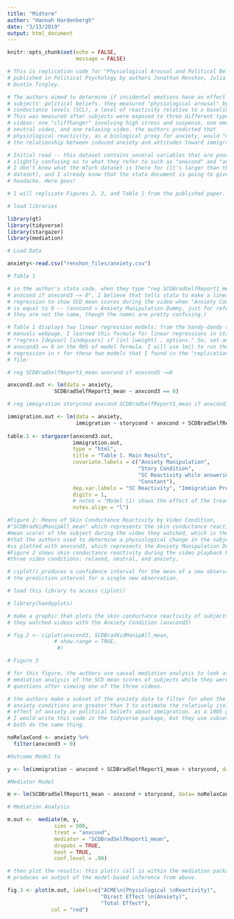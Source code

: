 ```yaml
---
title: "Midterm"
author: "Hannah Hardenbergh"
date: "3/13/2019"
output: html_document
---
```


```r
knitr::opts_chunk$set(echo = FALSE,
                      message = FALSE)

# This is replication code for "Physiological Arousal and Political Beliefs"
# published in Political Psychology by authors Jonathan Renshon, Julia Lee &
# Dustin Tingley.

# The authors aimed to determine if incidental emotions have an effect on
# subjects' political beliefs. they measured "physiological arousal" by skin
# conductance levels (SCL), a level of reactivity relative to a baseline level.
# This was measured after subjects were exposed to three different types of
# videos: one "cliffhanger" involving high stress and suspense, one emotionally
# neutral video, and one relaxing video. the authors predicted that
# physiological reactivity, as a biological proxy for anxiety, would "mediate"
# the relationship between induced anxiety and attitudes toward immigrants.

# Initial read -- this dataset contains several variables that are poorly named,
# slightly confusing as to what they refer to such as "anxcond" and "anxcond3",
# I don't know what the mTurk dataset is there for (it's larger than the anxiety
# dataset), and I already know that the stata document is going to give me a
# headache. Here goes!

# I will replicate Figures 2, 3, and Table 1 from the published paper.

# load libraries

library(gt)
library(tidyverse)
library(stargazer)
library(mediation)

# Load Data

anxiety<-read.csv("renshon_files/anxiety.csv") 


```

```r
# Table 1

# in the author's stata code, when they type "reg SCDBradSelfReport1_mean
# anxcond if anxcond3 ~= 0", I believe that tells stata to make a linear
# regression to show SCD mean scores during the video when "Anxiety Condition"
# is equal to 0 -- (anxcond = Anxiety Manipulation Dummy, just for reference.
# they are not the same, though the names are pretty confusing.) 

# Table 1 displays two linear regression models: from the handy-dandy stata
# manuals webpage, I learned this formula for linear regressions in stata:
# "regress [depvar] [indepvars] if [in] [weight] , options." So, set an "option"
# anxcond3 == 0 on the RHS of model formula. I will use lm() to run the same
# regression in r for these two models that I found in the "replication code.do"
# file:

# reg SCDBradSelfReport1_mean anxcond if anxcond3 ~=0

anxcond3.out <- lm(data = anxiety, 
               SCDBradSelfReport1_mean ~ anxcond3 == 0)

# reg immigration storycond anxcond SCDBradSelfReport1_mean if anxcond3 ~=0

immigration.out <- lm(data = anxiety,
                      immigration ~ storycond + anxcond + SCDBradSelfReport1_mean + anxcond3 == 0)
  
table.1 <- stargazer(anxcond3.out,
                     immigration.out,
                     type = "html",
                     title = "Table 1. Main Results",
                     covariate.labels = c("Anxiety Manipulation",
                                          "Story Condition",
                                          "SC Reactivity while answering questions",
                                          "Constant"),
                     dep.var.labels = "SC Reactivity", "Immigration Preferences",
                     digits = 1,
                     # notes = "Model (1) shows the effect of the treatment (anxiety) on physiological reactivity while Model (2) shows the effects of physiological reactivity on immigration preferences, controlling for the story condition. Both models includes only Neutral & Anxiety conditions (Relax condition is excluded). Standard errors in brackets.",
                     notes.align = "l")

```


```r
#Figure 2: Means of Skin Conductance Reactivity by Video Condition,
#"SCDBradVidManipAll_mean" which represents the skin conductance reactivity (a
#mean score) of the subject during the video they watched, which is the method
#that the authors used to determine a physiological change in the subject. This
#is plotted with anxcond3, which represents the Anxiety Manipulation Dummy.
#Figure 2 shows skin conductance reactivity during the video playback by the
#three video conditions: relaxed, neutral, and anxiety.

# ciplot() produces a confidence interval for the mean of a new observation or
# the prediction interval for a single new observation.

# load this library to access ciplot()

# library(handyplots)

# make a graphic that plots the skin conductance reactivity of subjects while
# they watched videos with the Anxiety Condition (anxcond3)

# fig.2 <- ciplot(anxcond3, SCDBradVidManipAll_mean,
               # show.range = TRUE,
                #)
```


```r
# Figure 3

# for this figure, the authors use causal mediation analysis to look at a causal
# mediation analysis of the SCD mean scores of subjects while they were asked
# questions after viewing one of the three videos.

# the authors make a subset of the anxiety data to filter for when the subjects'
# anxiety conditions are greater than 3 to estimate the relatively isolated
# effect of anxiety on political beliefs about immigration. as a 1005 graduate,
# I would write this code in the tidyverse package, but they use subset(). They
# both do the same thing.

noRelaxCond <- anxiety %>% 
  filter(anxcond3 > 0)

#Outcome Model to 

y <- lm(immigration ~ anxcond + SCDBradSelfReport1_mean + storycond, data= noRelaxCond)

#Mediator Model

m <- lm(SCDBradSelfReport1_mean ~ anxcond + storycond, data= noRelaxCond)

# Mediation Analysis

m.out <-  mediate(m, y,
               sims = 500,
               treat = "anxcond", 
               mediator = "SCDBradSelfReport1_mean", 
               dropobs = TRUE, 
               boot = TRUE, 
               conf.level = .90)

# then plot the results: this plot() call is within the mediation package, which
# produces an output of the model-based inference from above.

fig.3 <- plot(m.out, labels=c("ACME\n(Physiological \nReactivity)", 
                              "Direct Effect \n(Anxiety)", 
                              "Total Effect"),
              col = "red")


```


